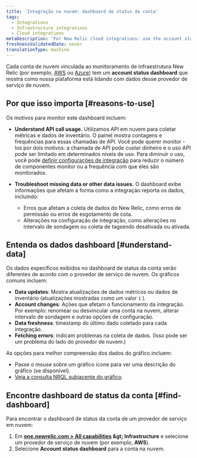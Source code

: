 ```yaml
---
title: 'Integração na nuvem: dashboard de status da conta'
tags:
  - Integrations
  - Infrastructure integrations
  - Cloud integrations
metaDescription: 'For New Relic cloud integrations: use the account status dashboard to understand how your cloud service is using APIs and transmitting data.'
freshnessValidatedDate: never
translationType: machine
---
```


Cada conta de nuvem vinculada ao monitoramento de infraestrutura New Relic (por exemplo, [AWS](/docs/integrations/amazon-integrations/get-started/connect-aws-infrastructure) ou [Azure](/docs/integrations/microsoft-azure-integrations/getting-started/introduction-azure-monitoring-integrations)) tem um <DNT>**account status dashboard**</DNT> que mostra como nossa plataforma está lidando com dados desse provedor de serviço de nuvem.

## Por que isso importa [#reasons-to-use]

Os motivos para monitor este dashboard incluem:

* <DNT>**Understand API call usage.**</DNT> Utilizamos API em nuvem para coletar métricas e dados de inventário. O painel mostra contagens e frequências para essas chamadas de API. Você pode querer monitor -los por dois motivos: a chamada de API pode custar dinheiro e o uso API pode ser limitado em determinados níveis de uso. Para diminuir o uso, você pode [definir configurações de integração](/docs/integrations/new-relic-integrations/getting-started/configure-polling-frequency-data-collection-cloud-integrations) para reduzir o número de componentes monitor ou a frequência com que eles são monitorados.

* <DNT>**Troubleshoot missing data or other data issues.**</DNT> O dashboard exibe informações que afetam a forma como a integração reporta os dados, incluindo:

  * Erros que afetam a coleta de dados do New Relic, como erros de permissão ou erros de esgotamento de cota.
  * Alterações na configuração de integração, como alterações no intervalo de sondagem ou coleta de tagsendo desativada ou ativada.

## Entenda os dados dashboard [#understand-data]

Os dados específicos exibidos no dashboard de status da conta serão diferentes de acordo com o provedor de serviço de nuvem. Os gráficos comuns incluem:

* <DNT>**Data updates**</DNT>: Mostra atualizações de dados métricos ou dados de inventário (atualizações mostradas como um valor `1` ).
* <DNT>**Account changes**</DNT>: Ações que afetam o funcionamento da integração. Por exemplo: renomear ou desvincular uma conta na nuvem, alterar intervalo de sondagem e outras opções de configuração.
* <DNT>**Data freshness**</DNT>: timestamp do último dado coletado para cada integração.
* <DNT>**Fetching errors**</DNT>: indicam problemas na coleta de dados. (Isso pode ser um problema do lado do provedor de nuvem.)

As opções para melhor compreensão dos dados do gráfico incluem:

* Passe o mouse sobre um gráfico <Icon name="fe-help-circle" /> ícone para ver uma descrição do gráfico (se disponível).
* [Veja a consulta NRQL subjacente do gráfico](/docs/new-relic-solutions/new-relic-one/introduction-new-relic-platform).

## Encontre dashboard de status da conta [#find-dashboard]

Para encontrar o dashboard de status da conta de um provedor de serviço em nuvem:

1. Em <DNT>**[one.newrelic.com &gt; All capabilities](https://one.newrelic.com/all-capabilities) &amp;gt; Infrastructure**</DNT> e selecione um provedor de serviço de nuvem (por exemplo, <DNT>**AWS**</DNT>).
2. Selecione <DNT>**Account status dashboard**</DNT> para a conta na nuvem.